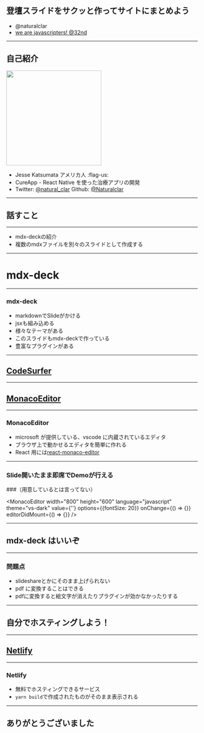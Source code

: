 
<Head>
  <Meta
    title="自分の登壇スライド用サイトを作ろう"
    description="netlify, mdx-deck を使って自分の登壇資料をまとめるサイトを作る"
    slug="create-your-own-slides-page"
    publishedAt={new Date()}
  />
</Head>

## 登壇スライドをサクッと作ってサイトにまとめよう

- @naturalclar
- [we are javascripters! @32nd](https://wajs.connpass.com/event/130865/)

---

## 自己紹介

<img src="../assets/cat.jpg" height="250" />

- Jesse Katsumata アメリカ人 :flag-us:
- CureApp - React Native を使った治療アプリの開発
- Twitter: [@natural_clar](https://twitter.com/natural_clar) Github: [@Naturalclar](https://github.com/Naturalclar)

---

## 話すこと

---

- mdx-deckの紹介
- 複数のmdxファイルを別々のスライドとして作成する

---

# mdx-deck

---

### mdx-deck

- markdownでSlideがかける
- jsxも組み込める
- 様々なテーマがある
- このスライドもmdx-deckで作っている
- 豊富なプラグインがある

---

## [CodeSurfer](https://github.com/pomber/code-surfer)

---

## [MonacoEditor](https://microsoft.github.io/monaco-editor/)

---

### MonacoEditor

- microsoft が提供している、vscode に内蔵されているエディタ
- ブラウザ上で動かせるエディタを簡単に作れる
- React 用には[react-monaco-editor](https://github.com/react-monaco-editor/react-monaco-editor)

---

### Slide開いたまま即席でDemoが行える
###（用意しているとは言ってない）

<MonacoEditor
  width="800"
  height="600"
  language="javascript"
  theme="vs-dark"
  value={''}
  options={{fontSize: 20}}
  onChange={() => {}}
  editorDidMount={() => {}}
/>

---

## mdx-deck はいいぞ

---

### 問題点

- slideshareとかにそのまま上げられない
- pdf に変換することはできる
- pdfに変換すると絵文字が消えたりプラグインが効かなかったりする

---

## 自分でホスティングしよう！

---

## [Netlify](https://www.netlify.com/)

---

### Netlify

- 無料でホスティングできるサービス
- `yarn build`で作成されたものがそのまま表示される

---

## ありがとうございました
